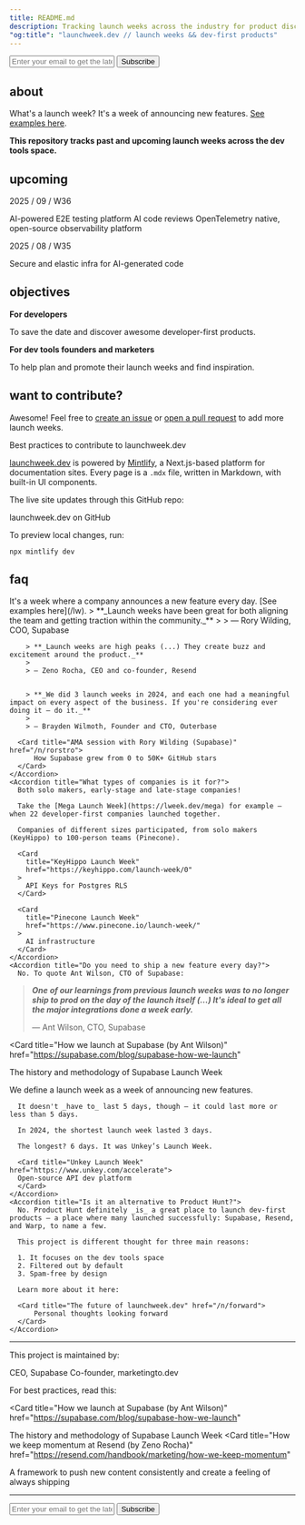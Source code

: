 ```yaml
---
title: README.md
description: Tracking launch weeks across the industry for product discovery and inspiration
"og:title": "launchweek.dev // launch weeks && dev-first products"
---
```


<form
  action="https://buttondown.com/api/emails/embed-subscribe/launchweek.dev"
  method="post"
  target="popupwindow"
  onsubmit="window.open('https://buttondown.com/launchweek.dev', 'popupwindow')"
  class="embeddable-buttondown-form"
>
  <input
    type="email"
    name="email"
    placeholder="Enter your email to get the latest updates"
    id="bd-email"
  />
  <input type="submit" value="Subscribe" />
</form>

## about

What's a launch week? It's a week of announcing new features. [See examples here](lw).

**This repository tracks past and upcoming launch weeks across the dev tools space.**

## upcoming

2025 / 09 / W36

<Card title="Bugster Launch Week">
  AI-powered E2E testing platform
</Card>

<Card title="cubic launch week">
  AI code reviews
</Card>

<Card title="SigNoz Launch Week 5.0" href="https://signoz.io/launch-week/">
  OpenTelemetry native, open-source observability platform
</Card>

2025 / 08 / W35

<Card title="Daytona Create Launch Week 7" href="https://create.daytona.io">
  Secure and elastic infra for AI-generated code
</Card>

## objectives

**For developers**

To save the date and discover awesome developer-first products.

**For dev tools founders and marketers**

To help plan and promote their launch weeks and find inspiration.

## want to contribute?

Awesome! Feel free to [create an issue](https://github.com/supabase-community/launchweek.dev/issues) or [open a pull request](https://github.com/supabase-community/launchweek.dev/pulls) to add more launch weeks.

<Card title="CONTRIBUTING.md" href="lw/new">
  Best practices to contribute to launchweek.dev
</Card>

[launchweek.dev](https://launchweek.dev) is powered by [Mintlify](https://mintlify.com), a Next.js-based platform for documentation sites. Every page is a `.mdx` file, written in Markdown, with built-in UI components.

The live site updates through this GitHub repo:

<Card title="supabase-community/launchweek.dev" href="https://git.new/lw">
  launchweek.dev on GitHub
</Card>

To preview local changes, run:

```
npx mintlify dev
```

## faq

<AccordionGroup>
    <Accordion title="What's a launch week?">
        It's a week where a company announces a new feature every day. [See examples here](/lw).
    </Accordion>
    <Accordion title="What are the main benefits?">
        > **_Launch weeks have been great for both aligning the team and getting traction within the community._**
        >
        > — Rory Wilding, COO, Supabase

        > **_Launch weeks are high peaks (...) They create buzz and excitement around the product._**
        >
        > — Zeno Rocha, CEO and co-founder, Resend


        > **_We did 3 launch weeks in 2024, and each one had a meaningful impact on every aspect of the business. If you're considering ever doing it – do it._**
        >
        > — Brayden Wilmoth, Founder and CTO, Outerbase

      <Card title="AMA session with Rory Wilding (Supabase)" href="/n/rorstro">
          How Supabase grew from 0 to 50K+ GitHub stars
      </Card>
    </Accordion>
    <Accordion title="What types of companies is it for?">
      Both solo makers, early-stage and late-stage companies!

      Take the [Mega Launch Week](https://lweek.dev/mega) for example — when 22 developer-first companies launched together.

      Companies of different sizes participated, from solo makers (KeyHippo) to 100-person teams (Pinecone).

      <Card
        title="KeyHippo Launch Week"
        href="https://keyhippo.com/launch-week/0"
      >
        API Keys for Postgres RLS
      </Card>

      <Card
        title="Pinecone Launch Week"
        href="https://www.pinecone.io/launch-week/"
      >
        AI infrastructure
      </Card>
    </Accordion>
    <Accordion title="Do you need to ship a new feature every day?">
      No. To quote Ant Wilson, CTO of Supabase:

> **_One of our learnings from previous launch weeks was to no longer ship to prod on the day of the launch itself (...) It's ideal to get all the major integrations done a week early._**
>
> — Ant Wilson, CTO, Supabase

<Card
  title="How we launch at Supabase (by Ant Wilson)"
  href="https://supabase.com/blog/supabase-how-we-launch"
>
  The history and methodology of Supabase Launch Week
</Card>

We define a launch week as a week of announcing new features.

      It doesn't _have to_ last 5 days, though — it could last more or less than 5 days.

      In 2024, the shortest launch week lasted 3 days.

      The longest? 6 days. It was Unkey’s Launch Week.

      <Card title="Unkey Launch Week" href="https://www.unkey.com/accelerate">
      Open-source API dev platform
      </Card>
    </Accordion>
    <Accordion title="Is it an alternative to Product Hunt?">
      No. Product Hunt definitely _is_ a great place to launch dev-first products — a place where many launched successfully: Supabase, Resend, and Warp, to name a few.

      This project is different thought for three main reasons:

      1. It focuses on the dev tools space
      2. Filtered out by default
      3. Spam-free by design

      Learn more about it here:

      <Card title="The future of launchweek.dev" href="/n/forward">
          Personal thoughts looking forward
      </Card>
    </Accordion>

</AccordionGroup>

---

This project is maintained by:

<CardGroup cols={2}>
  <Card title="Paul Copplestone" href="https://x.com/kiwicopple" horizontal>
    CEO, Supabase
  </Card>
  <Card title="Flo Merian" href="https://x.com/fmerian" horizontal>
    Co-founder, marketingto.dev
  </Card>
</CardGroup>

For best practices, read this:

<Card
  title="How we launch at Supabase (by Ant Wilson)"
  href="https://supabase.com/blog/supabase-how-we-launch"
>
  The history and methodology of Supabase Launch Week
</Card>
<Card
  title="How we keep momentum at Resend (by Zeno Rocha)"
  href="https://resend.com/handbook/marketing/how-we-keep-momentum"
>
  A framework to push new content consistently and create a feeling of always
  shipping
</Card>

---

<form
  action="https://buttondown.com/api/emails/embed-subscribe/launchweek.dev"
  method="post"
  target="popupwindow"
  onsubmit="window.open('https://buttondown.com/launchweek.dev', 'popupwindow')"
  class="embeddable-buttondown-form"
>
  <input
    type="email"
    name="email"
    placeholder="Enter your email to get the latest updates"
    id="bd-email"
  />
  <input type="submit" value="Subscribe" />
</form>
